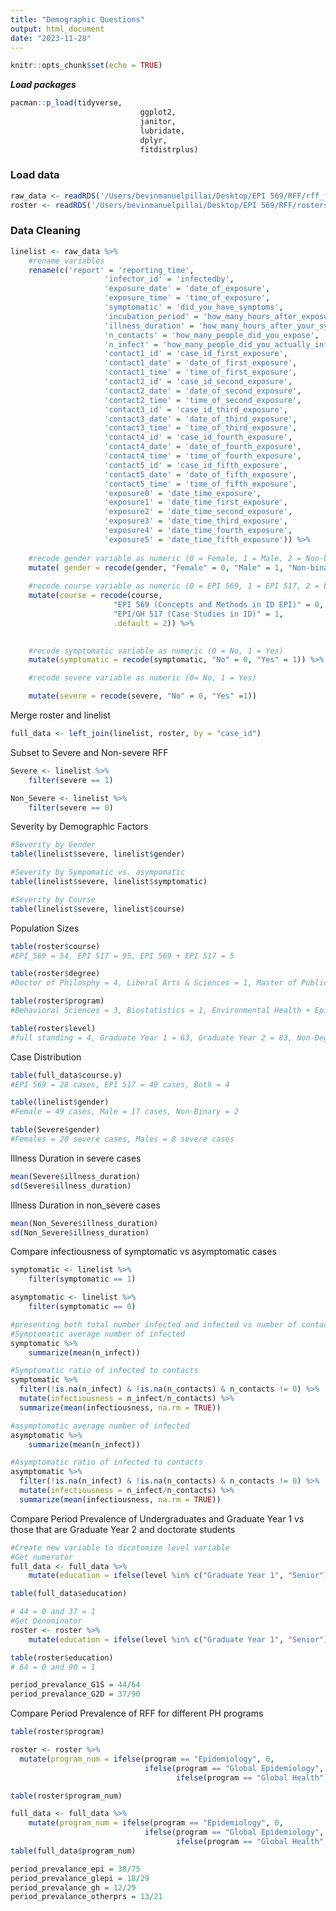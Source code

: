 ```yaml
---
title: "Demographic Questions"
output: html_document
date: "2023-11-28"
---
```


```r
knitr::opts_chunk$set(echo = TRUE)
```

***Load packages***
```r
pacman::p_load(tidyverse, 
							 ggplot2,
							 janitor,
							 lubridate,
							 dplyr,
							 fitdistrplus)
```

### Load data
```r
raw_data <- readRDS('/Users/bevinmanuelpillai/Desktop/EPI 569/RFF/rff_finalcases_clean_2023.rds') %>% janitor::clean_names()
roster <- readRDS('/Users/bevinmanuelpillai/Desktop/EPI 569/RFF/rosters_569_517_clean_2023.rds') %>%  janitor::clean_names()
```

### Data Cleaning 
```r
linelist <- raw_data %>% 
	#rename variables 
	rename(c('report' = 'reporting_time',
					 'infector_id' = 'infectedby',
					 'exposure_date' = 'date_of_exposure',
					 'exposure_time' = 'time_of_exposure',
					 'symptomatic' = 'did_you_have_symptoms',
					 'incubation_period' = 'how_many_hours_after_exposure_did_you_develop_symptoms',
					 'illness_duration' = 'how_many_hours_after_your_symptom_onset_did_you_feel_better',
					 'n_contacts' = 'how_many_people_did_you_expose',
					 'n_infect' = 'how_many_people_did_you_actually_infect',
					 'contact1_id' = 'case_id_first_exposure',
					 'contact1_date' = 'date_of_first_exposure',
					 'contact1_time' = 'time_of_first_exposure',
					 'contact2_id' = 'case_id_second_exposure',
					 'contact2_date' = 'date_of_second_exposure',
					 'contact2_time' = 'time_of_second_exposure',
					 'contact3_id' = 'case_id_third_exposure',
					 'contact3_date' = 'date_of_third_exposure',
					 'contact3_time' = 'time_of_third_exposure',
					 'contact4_id' = 'case_id_fourth_exposure',
					 'contact4_date' = 'date_of_fourth_exposure',
					 'contact4_time' = 'time_of_fourth_exposure',
					 'contact5_id' = 'case_id_fifth_exposure',
					 'contact5_date' = 'date_of_fifth_exposure',
					 'contact5_time' = 'time_of_fifth_exposure',
					 'exposure0' = 'date_time_exposure',
					 'exposure1' = 'date_time_first_exposure',
					 'exposure2' = 'date_time_second_exposure',
					 'exposure3' = 'date_time_third_exposure',
					 'exposure4' = 'date_time_fourth_exposure',
					 'exposure5' = 'date_time_fifth_exposure')) %>% 
	
	#recode gender variable as numeric (0 = Female, 1 = Male, 2 = Non-binary)
	mutate( gender = recode(gender, "Female" = 0, "Male" = 1, "Non-binary" = 2)) %>% 
	
	#recode course variable as numeric (0 = EPI 569, 1 = EPI 517, 2 = both)
	mutate(course = recode(course, 
                       "EPI 569 (Concepts and Methods in ID EPI)" = 0, 
                       "EPI/GH 517 (Case Studies in ID)" = 1,
                       .default = 2)) %>%

	
	#recode symptomatic variable as numeric (0 = No, 1 = Yes)
	mutate(symptomatic = recode(symptomatic, "No" = 0, "Yes" = 1)) %>% 

	#recode severe variable as numeric (0= No, 1 = Yes)

	mutate(severe = recode(severe, "No" = 0, "Yes" =1))
```

Merge roster and linelist
```r
full_data <- left_join(linelist, roster, by = "case_id")
```

Subset to Severe and Non-severe RFF
```r
Severe <- linelist %>% 
	filter(severe == 1)

Non_Severe <- linelist %>% 
	filter(severe == 0)
```
Severity by Demographic Factors
```r
#Severity by Gender
table(linelist$severe, linelist$gender)

#Severity by Sympomatic vs. asympomatic
table(linelist$severe, linelist$symptomatic)

#Severity by Course
table(linelist$severe, linelist$course)


```
Population Sizes
```r
table(roster$course)
#EPI_569 = 54, EPI 517 = 95, EPI 569 + EPI 517 = 5

table(roster$degree)
#Doctor of Philosphy = 4, Liberal Arts & Sciences = 1, Master of Public Health = 136, Master of Science Public Health = 10, Non-Degree Public Health = 3

table(roster$program)
#Behavioral Sciences = 3, Biostatistics = 1, Environmental Health + Epidemiology = 4, Environmental Health = 3, Epidemiology = 75, Global Environmental Health = 6, Global Epidemiology = 29, Global Health = 29, Human Health BA = 1, Special Standing Student = 3.

table(roster$level)
#full standing = 4, Graduate Year 1 = 63, Graduate Year 2 = 83, Non-Degree Graduate = 3, Senior = 1
```
Case Distribution
```r
table(full_data$course.y)
#EPI 569 = 28 cases, EPI 517 = 49 cases, Both = 4

table(linelist$gender)
#Female = 49 cases, Male = 17 cases, Non-Binary = 2

table(Severe$gender)
#Females = 20 severe cases, Males = 8 severe cases
```
Illness Duration in severe cases
```r
mean(Severe$illness_duration)
sd(Severe$illness_duration)

```

Illness Duration in non_severe cases
```r
mean(Non_Severe$illness_duration)
sd(Non_Severe$illness_duration)
```
Compare infectiousness of symptomatic vs asymptomatic cases
```r
symptomatic <- linelist %>% 
	filter(symptomatic == 1)

asymptomatic <- linelist %>% 
	filter(symptomatic == 0)

#presenting both total number infected and infected vs number of contacts
#Symptomatic average number of infected
symptomatic %>% 
	summarize(mean(n_infect)) 

#Symptomatic ratio of infected to contacts
symptomatic %>% 
  filter(!is.na(n_infect) & !is.na(n_contacts) & n_contacts != 0) %>%
  mutate(infectiousness = n_infect/n_contacts) %>%
  summarize(mean(infectiousness, na.rm = TRUE))

#asymptomatic average number of infected
asymptomatic %>% 
	summarize(mean(n_infect))

#Asymptomatic ratio of infected to contacts
asymptomatic %>% 
  filter(!is.na(n_infect) & !is.na(n_contacts) & n_contacts != 0) %>%
  mutate(infectiousness = n_infect/n_contacts) %>%
  summarize(mean(infectiousness, na.rm = TRUE))
```
Compare Period Prevalence of Undergraduates and Graduate Year 1 vs those that are Graduate Year 2 and doctorate students
```r
#Create new variable to dicotomize level variable
#Get numerator
full_data <- full_data %>% 
	mutate(education = ifelse(level %in% c("Graduate Year 1", "Senior"),0,1))

table(full_data$education)

# 44 = 0 and 37 = 1
#Get Denominator
roster <- roster %>% 
	mutate(education = ifelse(level %in% c("Graduate Year 1", "Senior"),0,1))

table(roster$education)
# 64 = 0 and 90 = 1

period_prevalance_G1S = 44/64
period_prevalance_G2D = 37/90
```

Compare Period Prevalence of RFF for different PH programs
```r
table(roster$program)

roster <- roster %>% 
  mutate(program_num = ifelse(program == "Epidemiology", 0,
                              ifelse(program == "Global Epidemiology", 1, 
                                     ifelse(program == "Global Health", 2, 3))))

table(roster$program_num)

full_data <- full_data %>% 
	mutate(program_num = ifelse(program == "Epidemiology", 0,
                              ifelse(program == "Global Epidemiology", 1, 
                                     ifelse(program == "Global Health", 2, 3))))
table(full_data$program_num)

period_prevalance_epi = 38/75
period_prevalance_glepi = 18/29
period_prevalance_gh = 12/29
period_prevalance_otherprs = 13/21
```




